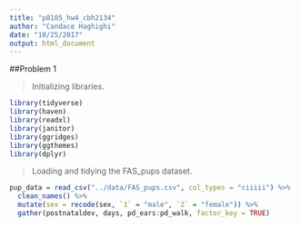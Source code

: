 ```yaml
---
title: "p8105_hw4_cbh2134"
author: "Candace Haghighi"
date: "10/25/2017"
output: html_document
---
```

##Problem 1

> Initializing libraries.

```r
library(tidyverse)
library(haven)
library(readxl)
library(janitor)
library(ggridges)
library(ggthemes) 
library(dplyr)
```

> Loading and tidying the FAS_pups dataset. 

```r
pup_data = read_csv("../data/FAS_pups.csv", col_types = "ciiiii") %>%
  clean_names() %>%
  mutate(sex = recode(sex, `1` = "male", `2` = "female")) %>%
  gather(postnataldev, days, pd_ears:pd_walk, factor_key = TRUE)
```
